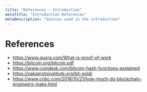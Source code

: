 ```yaml
---
title: "References - Introduction"
metaTitle: "Introduction References"
metaDescription: "Sources used in the introduction"
---
```


# References
- https://www.quora.com/What-is-proof-of-work
- https://bitcoin.org/bitcoin.pdf
- https://www.coindesk.com/bitcoin-hash-functions-explained
- https://nakamotoinstitute.org/bit-gold/
- https://www.cnbc.com/2018/10/21/how-much-do-blockchain-engineers-make.html